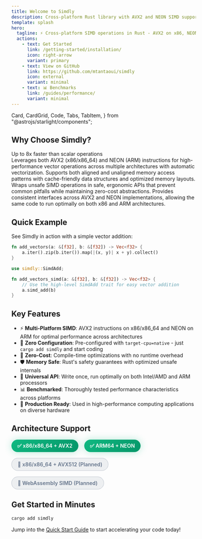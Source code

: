 ```yaml
---
title: Welcome to Simdly
description: Cross-platform Rust library with AVX2 and NEON SIMD support for fast computations.
template: splash
hero:
  tagline: ⚡ Cross-platform SIMD operations in Rust - AVX2 on x86, NEON on ARM
  actions:
    - text: Get Started
      link: /getting-started/installation/
      icon: right-arrow
      variant: primary
    - text: View on GitHub
      link: https://github.com/mtantaoui/simdly
      icon: external
      variant: minimal
    - text: 📊 Benchmarks
      link: /guides/performance/
      variant: minimal
---
```


  Card,
  CardGrid,
  Code,
  Tabs,
  TabItem,
} from "@astrojs/starlight/components";

<div
  className="parallax-bg-container"
  style={{
    position: "fixed",
    top: 0,
    left: 0,
    width: "100vw",
    height: "100vh",
    zIndex: -999,
    background:
      "linear-gradient(135deg, #000000 0%, #0a0a1a 25%, #001122 50%, #000815 75%, #000000 100%)",
    opacity: 1,
  }}
>
  <div
    className="parallax-bg-layer"
    id="parallax-layer-1"
    style={{
      position: "absolute",
      top: "-10%",
      left: "-10%",
      width: "120vw",
      height: "120vh",
      backgroundImage:
        'url("https://images.pexels.com/photos/2150/sky-space-dark-galaxy.jpg?auto=compress&cs=tinysrgb&w=1920&h=1080")',
      backgroundSize: "cover",
      backgroundPosition: "center center",
      backgroundRepeat: "no-repeat",
    }}
  ></div>
  <div
    className="parallax-bg-layer"
    id="parallax-layer-2"
    style={{
      position: "absolute",
      top: "-10%",
      left: "-10%",
      width: "120vw",
      height: "120vh",
      backgroundSize: "cover",
      backgroundPosition: "center center",
      backgroundRepeat: "no-repeat",
      opacity: 0.8,
    }}
  ></div>
</div>

<div class="hero-content-wrapper">

## Why Choose Simdly?

<div class="performance-badge">Up to 8x faster than scalar operations</div>

<CardGrid stagger>
  <Card title="🚀 Cross-Platform SIMD" icon="rocket">
    Leverages both AVX2 (x86/x86_64) and NEON (ARM) instructions for
    high-performance vector operations across multiple architectures with
    automatic vectorization.
  </Card>
  <Card title="🧠 Memory Efficient" icon="setting">
    Supports both aligned and unaligned memory access patterns with
    cache-friendly data structures and optimized memory layouts.
  </Card>
  <Card title="🛡️ Safe Abstractions" icon="approve-check">
    Wraps unsafe SIMD operations in safe, ergonomic APIs that prevent common
    pitfalls while maintaining zero-cost abstractions.
  </Card>
  <Card title="🔧 Universal API" icon="puzzle">
    Provides consistent interfaces across AVX2 and NEON implementations,
    allowing the same code to run optimally on both x86 and ARM architectures.
  </Card>
</CardGrid>

## Quick Example

See Simdly in action with a simple vector addition:

<Tabs>
<TabItem label="Scalar (Slow)">

```rust
fn add_vectors(a: &[f32], b: &[f32]) -> Vec<f32> {
    a.iter().zip(b.iter()).map(|(x, y)| x + y).collect()
}
```

</TabItem>
<TabItem label="SIMD (Fast)">

```rust
use simdly::SimdAdd;

fn add_vectors_simd(a: &[f32], b: &[f32]) -> Vec<f32> {
    // Use the high-level SimdAdd trait for easy vector addition
    a.simd_add(b)
}
```

</TabItem>
</Tabs>


## Key Features

- ⚡ **Multi-Platform SIMD**: AVX2 instructions on x86/x86_64 and NEON on ARM for optimal performance across architectures
- 🔧 **Zero Configuration**: Pre-configured with `target-cpu=native` - just `cargo add simdly` and start coding
- 🚀 **Zero-Cost**: Compile-time optimizations with no runtime overhead
- 🛡️ **Memory Safe**: Rust's safety guarantees with optimized unsafe internals
- 🔧 **Universal API**: Write once, run optimally on both Intel/AMD and ARM processors
- 📊 **Benchmarked**: Thoroughly tested performance characteristics across platforms
- 🎯 **Production Ready**: Used in high-performance computing applications on diverse hardware

## Architecture Support

<div style="display: flex; gap: 1rem; margin: 1rem 0; flex-wrap: wrap;">
  <span style="background: linear-gradient(135deg, #10b981, #059669); color: white; padding: 0.5rem 1rem; border-radius: 9999px; font-weight: 600; box-shadow: 0 0 20px rgba(16, 185, 129, 0.3);">
    ✅ x86/x86_64 + AVX2
  </span>
  <span style="background: linear-gradient(135deg, #10b981, #059669); color: white; padding: 0.5rem 1rem; border-radius: 9999px; font-weight: 600; box-shadow: 0 0 20px rgba(16, 185, 129, 0.3);">
    ✅ ARM64 + NEON
  </span>
  <span style="background: rgba(100, 116, 139, 0.1); color: #64748b; padding: 0.5rem 1rem; border-radius: 9999px; font-weight: 600; border: 1px solid rgba(100, 116, 139, 0.3);">
    🚧 x86/x86_64 + AVX512 (Planned)
  </span>
  <span style="background: rgba(100, 116, 139, 0.1); color: #64748b; padding: 0.5rem 1rem; border-radius: 9999px; font-weight: 600; border: 1px solid rgba(100, 116, 139, 0.3);">
    🚧 WebAssembly SIMD (Planned)
  </span>
</div>

## Get Started in Minutes

```bash
cargo add simdly
```

Jump into the [Quick Start Guide](/getting-started/quick-start/) to start accelerating your code today!

</div>

<ParallaxScript />
